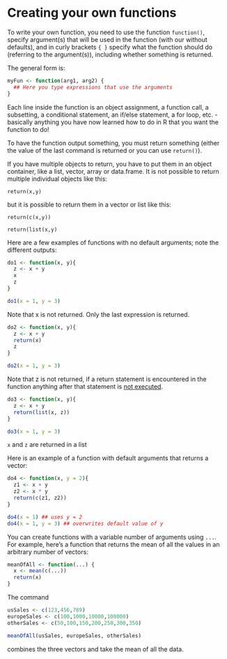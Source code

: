 # Creating your own functions

To write your own function, you need to use the function `function()`, specify argument(s) that will be used in the function (with our without defaults), and in curly brackets `{ }` specify what the function should do (referring to the argument(s)), including whether something is returned.

The general form is:

```r
myFun <- function(arg1, arg2) {
  ## Here you type expressions that use the arguments
}
```

Each line inside the function is an object assignment, a function call, a subsetting, a conditional statement, an if/else statement, a for loop, etc. - basically anything you have now learned how to do in R that you want the function to do!

To have the function output something, you must return something (either the value of the last command is returned or you can use `return()`).

If you have multiple objects to return, you have to put them in an object container, like a list, vector, array or data.frame. It is not possible to return multiple individual objects like this:

`return(x,y)`

but it is possible to return them in a vector or list like this:

`return(c(x,y))`

`return(list(x,y)`

Here are a few examples of functions with no default arguments; note the different outputs:

```r
do1 <- function(x, y){
  z <- x + y
  x
  z
}

do1(x = 1, y = 3)
```

Note that x is not returned. Only the last expression is returned.

```r
do2 <- function(x, y){
  z <- x + y 
  return(x)
  z
}

do2(x = 1, y = 3)
```

Note that z is not returned, if a return statement is encountered in the function anything after that statement is [not executed]{.underline}.

```r

do3 <- function(x, y){ 
  z <- x + y 
  return(list(x, z))
}

do3(x = 1, y = 3)
```

`x` and `z` are returned in a list

Here is an example of a function with default arguments that returns a vector:

```r
do4 <- function(x, y = 2){ 
  z1 <- x + y
  z2 <- x * y 
  return(c(z1, z2))
} 

do4(x = 1) ## uses y = 2
do4(x = 1, y = 3) ## overwrites default value of y
```

You can create functions with a variable number of arguments using `...`. For example, here's a function that returns the mean of all the values in an arbitrary number of vectors:

```r
meanOfAll <- function(...) {
  x <- mean(c(...))
  return(x)
}
```

The command

```r
usSales <- c(123,456,789)
europeSales <- c(100,1000,10000,100000)
otherSales <- c(50,100,150,200,250,300,350)

meanOfAll(usSales, europeSales, otherSales)
```

combines the three vectors and take the mean of all the data.
